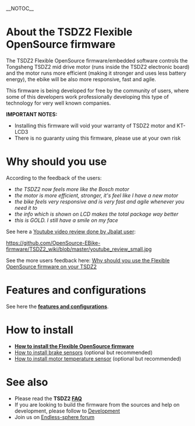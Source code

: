 __NOTOC__
= About the TSDZ2 Flexible OpenSource firmware =

The TSDZ2 Flexible OpenSource firmware/embedded software controls the Tongsheng TSDZ2 mid drive motor (runs inside the TSDZ2 electronic board) and the motor runs more efficient (making it stronger and uses less battery energy), the ebike will be also more responsive, fast and agile.

This firmware is being developed for free by the community of users, where some of this developers work professionally developing this type of technology for very well known companies.

'''IMPORTANT NOTES:'''
* Installing this firmware will void your warranty of TSDZ2 motor and KT-LCD3
* There is no guaranty using this firmware, please use at your own risk

= Why should you use =

According to the feedback of the users:
* ''the TSDZ2 now feels more like the Bosch motor''
* ''the motor is more efficient, stronger, it's feel like I have a new motor''
* ''the bike feels very responsive and is very fast and agile whenever you need it to''
* ''the info which is shown on LCD makes the total package way better''
* ''this is GOLD. I still have a smile on my face''

See here a [https://www.youtube.com/watch?v=IrWn6e8bIuQ Youtube video review done by Jbalat user]:

[[https://github.com/OpenSource-EBike-firmware/TSDZ2_wiki/blob/master/youtube_review_small.jpg]]

See the more users feedback here: [[Why should you use the Flexible OpenSource firmware on your TSDZ2]]

= Features and configurations =

See here the '''[[TSDZ2 and KT LCD3 advanced features with Flexible OpenSource firmwares|features and configurations]]'''.

= How to install =

* '''[[How to install the Flexible OpenSource firmware]]'''
* [[How to install brake sensors]] (optional but recommended)
* [[How to install motor temperature sensor]] (optional but recommended)

= See also =
* Please read the '''TSDZ2 [[FAQ]]'''
* If you are looking to build the firmware from the sources and help on development, please follow to [[Development]]
* Join us on [https://endless-sphere.com/forums/viewtopic.php?f=28&t=79788 Endless-sphere forum]